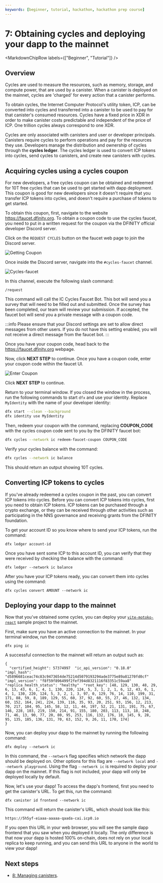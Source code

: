 ```yaml
---
keywords: [beginner, tutorial, hackathon, hackathon prep course]
---
```



# 7: Obtaining cycles and deploying your dapp to the mainnet

<MarkdownChipRow labels={["Beginner", "Tutorial"]} />

## Overview

Cycles are used to measure the resources, such as memory, storage, and compute power, that are used by a canister. When a canister is deployed on the mainnet, cycles are 'charged' for every action that a canister performs.

To obtain cycles, the Internet Computer Protocol's utility token, ICP, can be converted into cycles and transferred into a canister to be used to pay for that canister's consumed resources. Cycles have a fixed price in XDR in order to make canister costs predictable and independent of the price of ICP. One trillion cycles always correspond to one XDR.

Cycles are only associated with canisters and user or developer principals. Canisters require cycles to perform operations and pay for the resources they use. Developers manage the distribution and ownership of cycles through the **cycles ledger**. The cycles ledger is used to convert ICP tokens into cycles, send cycles to canisters, and create new canisters with cycles.

## Acquiring cycles using a cycles coupon

For new developers, a free cycles coupon can be obtained and redeemed for 10T free cycles that can be used to get started with dapp deployment. This coupon is good for new developers since it doesn't require that you transfer ICP tokens into cycles, and doesn't require a purchase of tokens to get started.

To obtain this coupon, first, navigate to the website https://faucet.dfinity.org. To obtain a coupon code to use the cycles faucet, you need to put in a written request for the coupon via the DFINITY official developer Discord server.

Click on the `REQUEST CYCLES` button on the faucet web page to join the Discord server.

![Getting Coupon](_attachments/faucet_step_1.png)

Once inside the Discord server, navigate into the `#cycles-faucet` channel.

![Cycles-faucet](_attachments/cycles-faucet.png)

In this channel, execute the following slash command:

```
/request
```

This command will call the IC Cycles Faucet Bot. This bot will send you a survey that will need to be filled out and submitted. Once the survey has been completed, our team will review your submission. If accepted, the faucet bot will send you a private message with a coupon code.

:::info
Please ensure that your Discord settings are set to allow direct messages from other users. If you do not have this setting enabled, you will not receive a direct message from the faucet bot.
:::

Once you have your coupon code, head back to the <https://faucet.dfinity.org> webpage.

Now, click **NEXT STEP** to continue. Once you have a coupon code, enter your coupon code within the faucet UI.

![Enter Coupon](_attachments/faucet_step_3.png)

Click **NEXT STEP** to continue.

Return to your terminal window. If you closed the window in the process, run the following commands to start `dfx` and use your identity. Replace `MyIdentity` with the name of your developer identity:

```sh
dfx start --clean --background
dfx identity use MyIdentity
```

Then, redeem your coupon with the command, replacing **COUPON_CODE** with the cycles coupon code sent to you by the DFINITY faucet bot:

```sh
dfx cycles --network ic redeem-faucet-coupon COUPON_CODE
```

Verify your cycles balance with the command:

```sh
dfx cycles --network ic balance
```

This should return an output showing 10T cycles.

## Converting ICP tokens to cycles

If you've already redeemed a cycles coupon in the past, you can convert ICP tokens into cycles. Before you can convert ICP tokens into cycles, first you need to obtain ICP tokens. ICP tokens can be purchased through a crypto exchange, or they can be received through other activities such as participating in the NNS governance and receiving grants from the DFINITY foundation.

To get your account ID so you know where to send your ICP tokens, run the command:

```
dfx ledger account-id
```

Once you have sent some ICP to this account ID, you can verify that they were received by checking the balance with the command:

```
dfx ledger --network ic balance
```

After you have your ICP tokens ready, you can convert them into cycles using the command:

```
dfx cycles convert AMOUNT --network ic
```

## Deploying your dapp to the mainnet

Now that you've obtained some cycles, you can deploy your [`vite-motoko-react`](/docs/current/tutorials/hackathon-prep-course/deploying-first-fullstack-dapp) sample project to the mainnet.

First, make sure you have an active connection to the mainnet. In your terminal window, run the command:

```
dfx ping ic
```

A successful connection to the mainnet will return an output such as:

```
{
  "certified_height": 57374997  "ic_api_version": "0.18.0"  "impl_hash": "d5896681ceac74c83c9473654de75214d5079193294ade3775e89a81270fd0cf"  "impl_version": "f8f59f896499f2fef394d8321116f83351c59aa8"  "replica_health_status": "healthy"  "root_key": [48, 129, 130, 48, 29, 6, 13, 43, 6, 1, 4, 1, 130, 220, 124, 5, 3, 1, 2, 1, 6, 12, 43, 6, 1, 4, 1, 130, 220, 124, 5, 3, 2, 1, 3, 97, 0, 129, 76, 14, 110, 199, 31, 171, 88, 59, 8, 189, 129, 55, 60, 37, 92, 60, 55, 27, 46, 132, 134, 60, 152, 164, 241, 224, 139, 116, 35, 93, 20, 251, 93, 156, 12, 213, 70, 217, 104, 95, 145, 58, 12, 11, 44, 197, 52, 21, 131, 191, 75, 67, 146, 228, 103, 219, 150, 214, 91, 155, 180, 203, 113, 113, 18, 248, 71, 46, 13, 90, 77, 20, 80, 95, 253, 116, 132, 176, 18, 145, 9, 28, 95, 135, 185, 136, 131, 70, 63, 152, 9, 26, 11, 170, 174]
}
```

Now, you can deploy your dapp to the mainnet by running the following command:

```
dfx deploy --network ic
```

In this command, the `--network` flag specifies which network the dapp should be deployed on. Other options for this flag are `--network local` and `--network playground`. Using the flag `--network ic` is required to deploy your dapp on the mainnet. If this flag is not included, your dapp will only be deployed locally by default.

Now, let's use your dapp! To access the dapp's frontend, first you need to get the canister's URL. To get this, run the command:

```
dfx canister id frontend --network ic
```

This command will return the canister's URL, which should look like this:

```
https://5h5yf-eiaaa-aaaaa-qaada-cai.icp0.io
```

If you open this URL in your web browser, you will see the sample dapp frontend that you saw when you deployed it locally. The only difference is that now your dapp is hosted 100% on-chain, does not rely on your local <GlossaryTooltip>replica</GlossaryTooltip> to keep running, and you can send this URL to anyone in the world to view your dapp!

## Next steps

- [8: Managing canisters](/docs/current/tutorials/hackathon-prep-course/managing-canisters).
